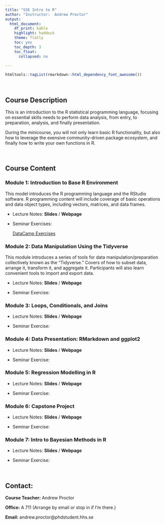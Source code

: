 ```yaml
---
title: "SSE Intro to R"
author: "Instructor:  Andrew Proctor"
output: 
  html_document:
    df_print: kable
    highlight: haddock
    theme: flatly
    toc: yes
    toc_depth: 3
    toc_float:
      collapsed: no
   
---
```

```r
htmltools::tagList(rmarkdown::html_dependency_font_awesome())
```

<br>

## Course Description

This is an introduction to the R statistical programming language, focusing on
essential skills needs to perform data analysis, from entry, to preparation, analysis,
and finally presentation.  

During the minicourse, you will not only learn basic
R functionality, but also how to leverage the exensive community-driven package 
ecosystem, and finally how to write your own functions in R.

<br>

## Course Content

### Module 1:  Introduction to Base R Environment

This model introduces the R programming language and the RStudio software.  R 
programming content will include coverage of basic operations
and data object types, including vectors, matrices, and data frames.

- Lecture Notes: **Slides** / **Webpage**

- Seminar Exercises:

    <a class="btn btn-primary" href="https://www.datacamp.com//teach/repositories/115256665/go" role="button">DataCamp Exercises</a>


### Module 2:  Data Manipulation Using the Tidyverse

This module introduces a series of tools for data manipulation/preparation 
collectively known as the "Tidyverse."  Covers of how to subset data, arrange it,
transform it, and aggregate it.  Participants will also learn convenient tools to
import and export data.

  - Lecture Notes: **Slides** / **Webpage**
  
  - Seminar Exercise:

### Module 3:  Loops, Conditionals, and Joins

  - Lecture Notes: **Slides** / **Webpage**
  
  - Seminar Exercise:


### Module 4:  Data Presentation:  RMarkdown and ggplot2

  - Lecture Notes: **Slides** / **Webpage**
  
  - Seminar Exercise:


### Module 5: Regression Modelling in R

  - Lecture Notes: **Slides** / **Webpage**
  
  - Seminar Exercise:
  

### Module 6:  Capstone Project

  - Lecture Notes: **Slides** / **Webpage**
  
  - Seminar Exercise:


### Module 7:  Intro to Bayesian Methods in R

  - Lecture Notes: **Slides** / **Webpage**
  
  - Seminar Exercise:

<br>

## Contact:

   **Course Teacher:**  Andrew Proctor
  
   **Office:**  A 711 (Arrange by email or stop in if I'm there.)
  
   **Email:**  andrew.proctor@phdstudent.hhs.se

